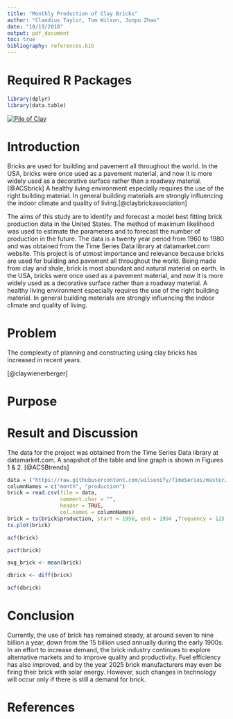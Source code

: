 ```yaml
---
title: "Monthly Production of Clay Bricks"
author: "Claudius Taylor, Tom Wilson, Junpu Zhao"
date: "10/19/2018"
output: pdf_document
toc: true
bibliography: references.bib
---
```


# Required R Packages
```r
library(dplyr)
library(data.table)
```
\centering

 [![Pile of Clay](./images/clay.jpg)](https://raw.githubusercontent.com/wilsonify/TimeSeries/master/images/clay.jpg)

\raggedright

\newpage

# Introduction

Bricks are used for building and pavement all throughout the world. In the USA, bricks were once used as a pavement material, and now it is more widely used as a decorative surface rather than a roadway material.[@ACSbrick] A healthy living environment especially requires the use of the right building material. In general building materials are strongly influencing the indoor climate and quality of living.[@claybrickassociation]

The aims of this study are to identify and forecast a model best fitting brick production data in the United States. The method of maximum likelihood was used to estimate the parameters and to forecast the number of production in the future. The data is a twenty year period from 1960 to 1980 and was obtained from the Time Series Data library at datamarket.com website. 
This project is of utmost importance and relevance because bricks are used for building and pavement all throughout the world. Being made from clay and shale, brick is most abundant and natural material on earth. In the USA, bricks were once used as a pavement material, and now it is more widely used as a decorative surface rather than a roadway material. A healthy living environment especially requires the use of the right building material. In general building materials are strongly influencing the indoor climate and quality of living.

# Problem

The complexity of planning and constructing using clay bricks has increased in recent years. 

[@claywienerberger]

# Purpose


# Result and Discussion
The data for the project was obtained from the Time Series Data library at datamarket.com. A snapshot of the table and line graph is shown in Figures 1 & 2.
[@ACSBtrends]

```r
data = ("https://raw.githubusercontent.com/wilsonify/TimeSeries/master/data/claybrick.csv")
columnNames = c("month", "production") 
brick = read.csv(file = data,
                 comment.char = "",
                 header = TRUE,
                 col.names = columnNames)
brick = ts(brick$production, start = 1956, end = 1994 ,frequency = 12)
ts.plot(brick)
```


```r
acf(brick)
```

```r
pacf(brick)
```

```r
avg_brick <- mean(brick)
```

```r
dbrick <- diff(brick)
```

```r
acf(dbrick)
```
# Conclusion

Currently, the use of brick has remained steady, at around seven to nine billion a year, down from the 15 billion used annually during the early 1900s. In an effort to increase demand, the brick industry continues to explore alternative markets and to improve quality and productivity. Fuel efficiency has also improved, and by the year 2025 brick manufacturers may even be firing their brick with solar energy. However, such changes in technology will occur only if there is still a demand for brick.

# References {-}

<!--
- https://www.datamarket.com: source of data

- https://www.eia.gov/totalenergy/data/annual

- www.claybrick.org

- "Trends in Brick Plant Operation," 
  The American Ceramic Society Bulletin. 1992, pp.69-74
  
- "Brick Manufacturing from Past to Present," 
  The American Ceramic Society Bulletin. May, 1990, pp.807-813
 
-->
